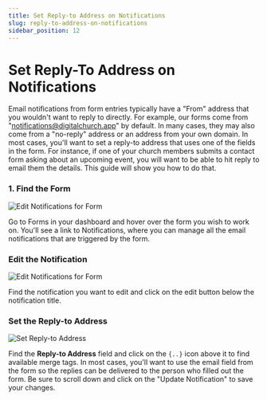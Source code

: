 ```yaml
---
title: Set Reply-to Address on Notifications
slug: reply-to-address-on-notifications
sidebar_position: 12
---
```


# Set Reply-To Address on Notifications

Email notifications from form entries typically have a "From" address that you wouldn't want to reply to directly. For example, our forms come from "notifications@digitalchurch.app" by default. In many cases, they may also come from a "no-reply" address or an address from your own domain. In most cases, you'll want to set a reply-to address that uses one of the fields in the form. For instance, if one of your church members submits a contact form asking about an upcoming event, you will want to be able to hit reply to email them the details. This guide will show you how to do that.

### 1. Find the Form

![Edit Notifications for Form](./img/edit-notifications-for-form.jpg)

Go to Forms in your dashboard and hover over the form you wish to work on. You'll see a link to Notifications, where you can manage all the email notifications that are triggered by the form.

### Edit the Notification

![Edit Notifications for Form](./img/edit-form-notification.jpg)

Find the notification you want to edit and click on the edit button below the notification title.

### Set the Reply-to Address

![Set Reply-to Address](./img/set-reply-to-address.jpg)

Find the **Reply-to Address** field and click on the `{..}` icon above it to find available merge tags. In most cases, you'll want to use the email field from the form so the replies can be delivered to the person who filled out the form. Be sure to scroll down and click on the "Update Notification" to save your changes.